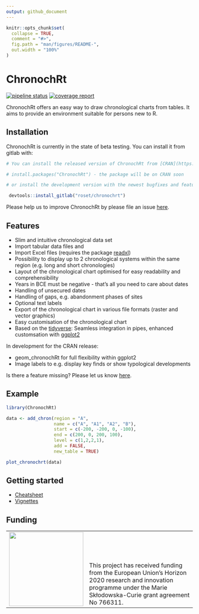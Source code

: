 ```yaml
---
output: github_document
---
```


<!-- README.md is generated from README.Rmd. Please edit that file -->

```r
knitr::opts_chunk$set(
  collapse = TRUE,
  comment = "#>",
  fig.path = "man/figures/README-",
  out.width = "100%"
)
```

# ChronochRt

<!-- badges: start -->
[![pipeline status](https://gitlab.com/roset/chronochrt/badges/master/pipeline.svg)](https://gitlab.com/roset/chronochrt/-/commits/master)
[![coverage report](https://gitlab.com/roset/chronochrt/badges/master/coverage.svg)](https://gitlab.com/roset/chronochrt/-/commits/master)
<!-- badges: end -->

ChronochRt offers an easy way to draw chronological charts from tables. It aims to provide an environment suitable for persons new to R. 

## Installation

ChronochRt is currently in the state of beta testing. You can install it from gitlab with: 
``` r
# You can install the released version of ChronochRt from [CRAN](https://CRAN.R-project.org) with:

# install.packages("ChronochRt") - the package will be on CRAN soon

# or install the development version with the newest bugfixes and features from gitlab with:
```

``` r
 devtools::install_gitlab("roset/chronochrt")
```
Please help us to improve ChronochRt by please file an issue [here](https://gitlab.com/roset/chronochrt/issues).

## Features

* Slim and intuitive chronological data set
* Import tabular data files and 
* Import Excel files (requires the package [readxl](https://readxl.tidyverse.org/))
* Possibility to display up to 2 chronological systems within the same region (e.g. long and short chronologies)
* Layout of the chronological chart optimised for easy readability and comprehensibility
* Years in BCE must be negative - that's all you need to care about dates
* Handling of unsecured dates
* Handling of gaps, e.g. abandonment phases of sites
* Optional text labels
* Export of the chronological chart in various file formats (raster and vector graphics)
* Easy customisation of the chronological chart
* Based on the [tidyverse](https://www.tidyverse.org/): Seamless integration in pipes, enhanced customsation with [ggplot2](https://ggplot2.tidyverse.org/) 

In development for the CRAN release: 

* geom_chronochRt for full flexibility within ggplot2
* Image labels to e.g. display key finds or show typological developments

Is there a feature missing? Please let us know [here](https://gitlab.com/roset/chronochrt/issues).

## Example

```r
library(ChronochRt)

data <- add_chron(region = "A",
                  name = c("A", "A1", "A2", "B"),
                  start = c(-200, -200, 0, -100),
                  end = c(200, 0, 200, 100),
                  level = c(1,2,2,1),
                  add = FALSE,
                  new_table = TRUE)

plot_chronochrt(data)
```

## Getting started

* [Cheatsheet](https://gitlab.com/roset/chronochrt/-/raw/master/inst/ChronochRt_Cheatsheet.pdf?inline=false)
* [Vignettes](https://gitlab.com/roset/chronochrt/-/tree/master/vignettes)

## Funding
<table width="100%" cellspacing="0" cellpadding="0" border="0">
      <tbody>
        <tr>
          <td valign="bottom"><img src="https://europa.eu/european-union/sites/europaeu/files/docs/body/flag_yellow_low.jpg"  width="200">
          </td>
          <td valign="bottom" halign="left">This project has received funding from the European Union’s Horizon 2020 research and innovation programme under the Marie Skłodowska-Curie grant agreement No 766311.
          </td>
        </tr>
      </tbody>
    </table>

